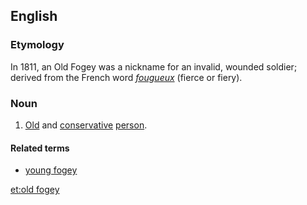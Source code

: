 ==English==

===Etymology===
In 1811, an Old Fogey was a nickname for an invalid, wounded soldier; derived from the French word ''[[fougueux]]'' (fierce or fiery).

===Noun===
{{en-noun|head=[[old]] [[fogey]]|old fogies}}

# {{context|idiomatic}} [[old|Old]] and [[conservative]] [[person]].

====Related terms====
* [[young fogey]]

[[et:old fogey]]